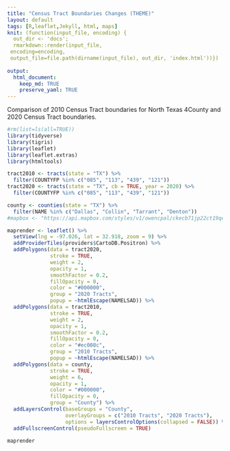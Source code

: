 ```yaml
---
title: "Census Tract Boundaries Changes (THEME)"
layout: default
tags: [R,leaflet,Jekyll, html, maps]
knit: (function(input_file, encoding) {
  out_dir <- 'docs';
  rmarkdown::render(input_file,
 encoding=encoding,
 output_file=file.path(dirname(input_file), out_dir, 'index.html'))})
 
output: 
  html_document:
    keep_md: TRUE
    preserve_yaml: TRUE
---
```


Comparison of 2010 Census Tract boundaries for North Texas 4County and 2020 Census Tract boundaries.
```r
#rm(list=ls(all=TRUE))
library(tidyverse)
library(tigris)
library(leaflet)
library(leaflet.extras)
library(htmltools)

tract2010 <- tracts(state = "TX") %>%
  filter(COUNTYFP %in% c("085", "113", "439", "121"))
tract2020 <- tracts(state = "TX", cb = TRUE, year = 2020) %>%
  filter(COUNTYFP %in% c("085", "113", "439", "121"))

county <- counties(state = "TX") %>%
  filter(NAME %in% c("Dallas", "Collin", "Tarrant", "Denton"))
#mapbox <- "https://api.mapbox.com/styles/v1/owencpal/ckecb71jp22ct19qc1id28jku/tiles/256/%7Bz%7D/%7Bx%7D/%7By%7D@2x?access_token=pk.eyJ1Ijoib3dlbmNwYWwiLCJhIjoiY2tlYnR3emdxMGNhZzMwb2EzZWR4ajloNCJ9.P7Mujz8F3Rssq5-Q6dcvMw.png"

maprender <- leaflet() %>%
  setView(lng = -97.026, lat = 32.918, zoom = 9) %>%
  addProviderTiles(providers$CartoDB.Positron) %>%
  addPolygons(data = tract2020,
              stroke = TRUE,
              weight = 2,
              opacity = 1,
              smoothFactor = 0.2,
              fillOpacity = 0,
              color = "#000000",
              group = "2020 Tracts",
              popup = ~htmlEscape(NAMELSAD)) %>%
  addPolygons(data = tract2010, 
              stroke = TRUE,
              weight = 2,
              opacity = 1,
              smoothFactor = 0.2,
              fillOpacity = 0,
              color = "#ec008c",
              group = "2010 Tracts",
              popup = ~htmlEscape(NAMELSAD)) %>%
  addPolygons(data = county,
              stroke = TRUE,
              weight = 6,
              opacity = 1,
              color = "#000000",
              fillOpacity = 0,
              group = "County") %>%
  addLayersControl(baseGroups = "County",
                   overlayGroups = c("2010 Tracts", "2020 Tracts"),
                   options = layersControlOptions(collapsed = FALSE)) %>%
  addFullscreenControl(pseudoFullscreen = TRUE)
```

```r
maprender
```

